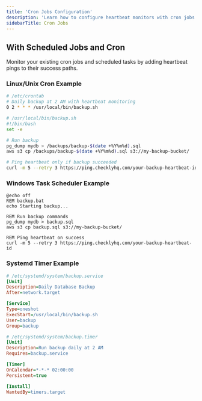 ```yaml
---
title: 'Cron Jobs Configuration'
description: 'Learn how to configure heartbeat monitors with cron jobs.'
sidebarTitle: Cron Jobs
---
```


## With Scheduled Jobs and Cron

Monitor your existing cron jobs and scheduled tasks by adding heartbeat pings to their success paths.

### Linux/Unix Cron Example

```bash
# /etc/crontab
# Daily backup at 2 AM with heartbeat monitoring
0 2 * * * /usr/local/bin/backup.sh

# /usr/local/bin/backup.sh
#!/bin/bash
set -e

# Run backup
pg_dump mydb > /backups/backup-$(date +%Y%m%d).sql
aws s3 cp /backups/backup-$(date +%Y%m%d).sql s3://my-backup-bucket/

# Ping heartbeat only if backup succeeded
curl -m 5 --retry 3 https://ping.checklyhq.com/your-backup-heartbeat-id
```

### Windows Task Scheduler Example

```batch
@echo off
REM backup.bat
echo Starting backup...

REM Run backup commands
pg_dump mydb > backup.sql
aws s3 cp backup.sql s3://my-backup-bucket/

REM Ping heartbeat on success
curl -m 5 --retry 3 https://ping.checklyhq.com/your-backup-heartbeat-id
```

### Systemd Timer Example

```ini
# /etc/systemd/system/backup.service
[Unit]
Description=Daily Database Backup
After=network.target

[Service]
Type=oneshot
ExecStart=/usr/local/bin/backup.sh
User=backup
Group=backup

# /etc/systemd/system/backup.timer
[Unit]
Description=Run backup daily at 2 AM
Requires=backup.service

[Timer]
OnCalendar=*-*-* 02:00:00
Persistent=true

[Install]
WantedBy=timers.target
```

